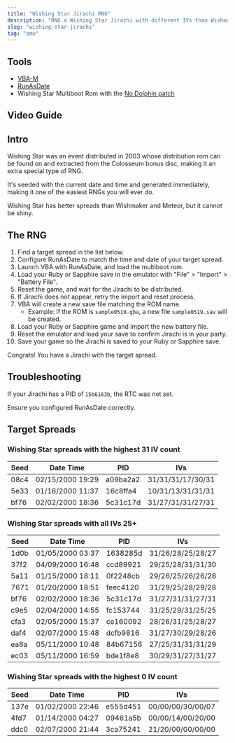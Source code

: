 ```yaml
---
title: "Wishing Star Jirachi RNG"
description: "RNG a Wishing Star Jirachi with different IVs than Wishmaker"
slug: "wishing-star-jirachi"
tag: "emu"
---
```


## Tools

- [VBA-M](https://github.com/visualboyadvance-m/visualboyadvance-m/releases/latest)
- [RunAsDate](https://www.nirsoft.net/utils/run_as_date.html)
- Wishing Star Multiboot Rom with the [No Dolphin patch](/no-dolphin-patch)

## Video Guide

<YouTubeVideo src="https://www.youtube.com/watch?v=bw2XLZzsfdU" />

## Intro

Wishing Star was an event distributed in 2003 whose distribution rom can be found on and extracted from the Colosseum bonus disc, making it an extra special type of RNG.

It's seeded with the current date and time and generated immediately, making it one of the easiest RNGs you will ever do.

Wishing Star has better spreads than Wishmaker and Meteor, but it cannot be shiny.

## The RNG

1. Find a target spread in the list below.
2. Configure RunAsDate to match the time and date of your target spread.
3. Launch VBA with RunAsDate, and load the multiboot rom.
4. Load your Ruby or Sapphire save in the emulator with "File" > "Import" > "Battery File".
5. Reset the game, and wait for the Jirachi to be distributed.
6. If Jirachi does not appear, retry the import and reset process.
7. VBA will create a new save file matching the ROM name.
   - Example: If the ROM is `sample0519.gba`, a new file `sample0519.sav` will be created.
8. Load your Ruby or Sapphire game and import the new battery file.
9. Reset the emulator and load your save to confirm Jirachi is in your party.
10. Save your game so the Jirachi is saved to your Ruby or Sapphire save.

Congrats! You have a Jirachi with the target spread.

## Troubleshooting

If your Jirachi has a PID of `15b6163b`, the RTC was not set.

Ensure you configured RunAsDate correctly.

## Target Spreads

### Wishing Star spreads with the highest 31 IV count

| Seed | Date Time        | PID      | IVs               |
| ---- | ---------------- | -------- | ----------------- |
| 08c4 | 02/15/2000 19:29 | a09ba2a2 | 31/31/31/17/30/31 |
| 5e33 | 01/16/2000 11:37 | 16c8ffa4 | 10/31/13/31/31/31 |
| bf76 | 02/02/2000 18:36 | 5c31c17d | 31/27/31/31/27/31 |

### Wishing Star spreads with all IVs 25+

| Seed | Date Time        | PID      | IVs               |
| ---- | ---------------- | -------- | ----------------- |
| 1d0b | 01/05/2000 03:37 | 1638285d | 31/26/28/25/28/27 |
| 37f2 | 04/09/2000 16:48 | ccd89921 | 29/25/28/31/31/30 |
| 5a11 | 01/15/2000 18:11 | 0f2248cb | 29/26/25/26/26/28 |
| 7671 | 01/20/2000 18:51 | feec4120 | 31/29/25/28/29/28 |
| bf76 | 02/02/2000 18:36 | 5c31c17d | 31/27/31/31/27/31 |
| c9e5 | 02/04/2000 14:55 | fc153744 | 31/25/29/31/25/25 |
| cfa3 | 02/05/2000 15:37 | ce160092 | 28/26/31/25/28/27 |
| daf4 | 02/07/2000 15:48 | dcfb9816 | 31/27/30/29/28/26 |
| ea8a | 05/11/2000 10:48 | 84b67156 | 27/25/31/31/31/29 |
| ec03 | 05/11/2000 16:59 | bde1f8e8 | 30/29/31/27/31/27 |

### Wishing Star spreads with the highest 0 IV count

| Seed | Date Time        | PID      | IVs               |
| ---- | ---------------- | -------- | ----------------- |
| 137e | 01/02/2000 22:46 | e555d451 | 00/00/00/30/00/07 |
| 4fd7 | 01/14/2000 04:27 | 09461a5b | 00/00/14/00/20/00 |
| ddc0 | 02/07/2000 21:44 | 3ca75241 | 21/20/00/00/00/00 |
